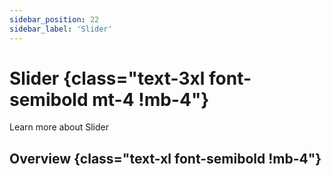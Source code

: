 ```yaml
---
sidebar_position: 22
sidebar_label: 'Slider'
---
```


# Slider {class="text-3xl font-semibold mt-4 !mb-4"}

Learn more about Slider

## Overview {class="text-xl font-semibold !mb-4"}

<Overview />
